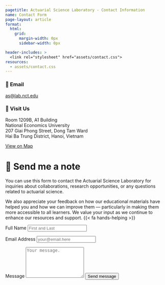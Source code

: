 ```yaml
---
pagetitle: Actuarial Science Laboratory - Contact Information
name: Contact Form
page-layout: article
format: 
  html: 
    grid:
      margin-width: 0px
      sidebar-width: 0px

header-includes: >
  <link rel="stylesheet" href="assets/contact.css">
resources:
  - assets/contact.css
---
```


::: {.grid}

::: {.g-col-6}
### 📧 Email

[as@lab.nct.edu](mailto:as@lab.nct.edu)
:::

::: {.g-col-6}
### 📍 Visit Us

Room 1209B, A1 Building  
National Economics University  
207 Giai Phong Street, Dong Tam Ward  
Hai Ba Trung District, Hanoi, Vietnam  

[View on Map](https://maps.app.goo.gl/Tv3ubzYBt99PKyHdA)
:::

:::

::: {.grid}

::: {.g-col-5 #note}


# 💬 Send me a note 

You can use this form to contact the Actuarial Science Laboratory for inquiries about collaborations, research opportunities, or any questions related to actuarial science.

We also appreciate your feedback on how our educational materials have helped you and how we can improve them — particularly in making them more accessible to all learners. We value your input as we continue to enhance our resources and support. {{< fa hands-helping >}}

:::

::: {.g-col-1}
:::

::: {.g-col-6 #form}

<form 
action="https://formspree.io/f/mwkapgzw" method="POST" accept-charset="utf-8">    
  <!-- Truy cập Formspree.io và đăng ký một tài khoản miễn phí -->
  <!-- rồi thay vào link action kia! -->
<label for="full-name">Full Name</label>
<input type="text" name="name" id="full-name" class="form-control" placeholder="First and Last" required>

<label for="email-address">Email Address</label>
<input type="email" name="_replyto" id="email-address" class="form-control" placeholder="your@email.here" required>

<label for="message">Message</label>
<textarea rows="6" name="message" id="message" class="form-control" placeholder="Your message." required></textarea>

<button type="submit" class="btn btn-primary mt-4">Send message</button>
</form>

:::

:::
